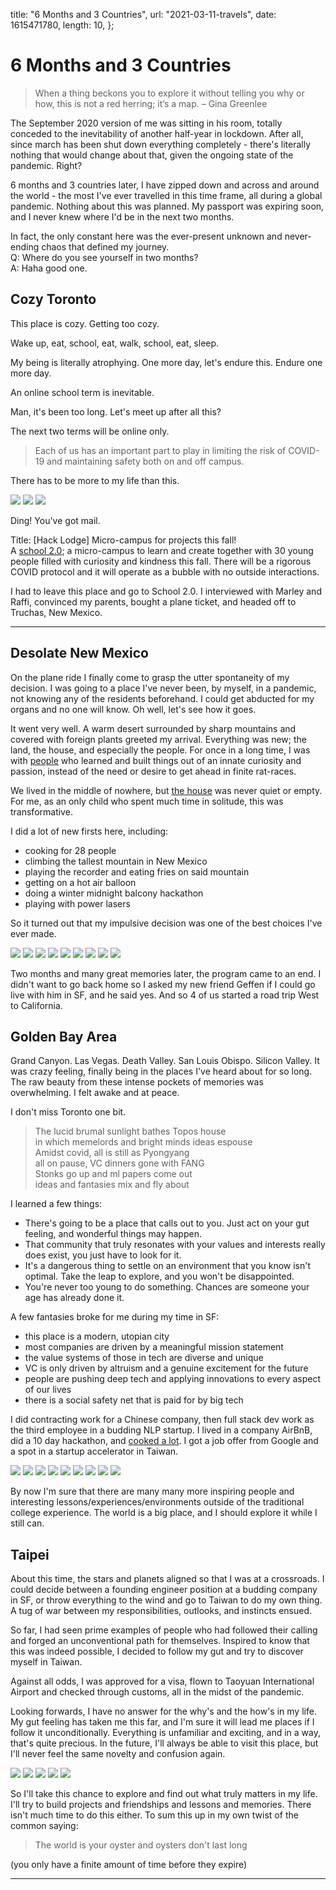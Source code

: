 
  title: "6 Months and 3 Countries",
  url: "2021-03-11-travels",
  date: 1615471780,
  length: 10,
};

# 6 Months and 3 Countries

> When a thing beckons you to explore it without telling you why or how, this is not a red herring; it’s a map. – Gina Greenlee

The September 2020 version of me was sitting in his room, totally conceded to the inevitability of another half-year in lockdown. After all, since march has been shut down everything completely - there's literally nothing that would change about that, given the ongoing state of the pandemic. Right?

6 months and 3 countries later, I have zipped down and across and around the world - the most I've ever travelled in this time frame, all during a global pandemic. Nothing about this was planned. My passport was expiring soon, and I never knew where I'd be in the next two months.

In fact, the only constant here was the ever-present unknown and never-ending chaos that defined my journey.  
Q: Where do you see yourself in two months?  
A: Haha good one.

## Cozy Toronto

This place is cozy. Getting too cozy.

Wake up, eat, school, eat, walk, school, eat, sleep.

My being is literally atrophying. One more day, let's endure this. Endure one more day.

An online school term is inevitable.

Man, it's been too long. Let's meet up after all this?

The next two terms will be online only.

> Each of us has an important part to play in limiting the risk of COVID-19 and maintaining safety both on and off campus.

There has to be more to my life than this.

<Carousel autoplay>
  <img src="/images/2020-03-11-travels/toronto1.jpg" />
  <img src="/images/2020-03-11-travels/toronto2.jpg" />
  <img src="/images/2020-03-11-travels/toronto3.jpg" />
</Carousel>

<br />

Ding! You've got mail.

Title: [Hack Lodge] Micro-campus for projects this fall!  
A [school 2.0](https://school2point0.com/); a micro-campus to learn and create together with 30 young people filled with curiosity and kindness this fall. There will be a rigorous COVID protocol and it will operate as a bubble with no outside interactions.

I had to leave this place and go to School 2.0. I interviewed with Marley and Raffi, convinced my parents, bought a plane ticket, and headed off to Truchas, New Mexico.

---

## Desolate New Mexico

On the plane ride I finally come to grasp the utter spontaneity of my decision. I was going to a place I've never been, by myself, in a pandemic, not knowing any of the residents beforehand. I could get abducted for my organs and no one will know. Oh well, let's see how it goes.

It went very well. A warm desert surrounded by sharp mountains and covered with foreign plants greeted my arrival. Everything was new; the land, the house, and especially the people. For once in a long time, I was with [people](https://bio.school2point0.com) who learned and built things out of an innate curiosity and passion, instead of the need or desire to get ahead in finite rat-races.

We lived in the middle of nowhere, but [the house](https://www.truchaspeaksplace.com/) was never quiet or empty. For me, as an only child who spent much time in solitude, this was transformative.

I did a lot of new firsts here, including:

- cooking for 28 people
- climbing the tallest mountain in New Mexico
- playing the recorder and eating fries on said mountain
- getting on a hot air balloon
- doing a winter midnight balcony hackathon
- playing with power lasers

So it turned out that my impulsive decision was one of the best choices I've ever made.

<Carousel autoplay>
  <img src="/images/2020-03-11-travels/nm1.jpg" />
  <img src="/images/2020-03-11-travels/nm2.jpg" />
  <img src="/images/2020-03-11-travels/nm3.jpg" />
  <img src="/images/2020-03-11-travels/nm4.jpg" />
  <img src="/images/2020-03-11-travels/nm5.jpg" />
  <img src="/images/2020-03-11-travels/nm6.jpg" />
  <img src="/images/2020-03-11-travels/nm7.jpg" />
  <img src="/images/2020-03-11-travels/nm8.jpg" />
  <img src="/images/2020-03-11-travels/nm9.jpg" />
</Carousel>

<br />

Two months and many great memories later, the program came to an end. I didn't want to go back home so I asked my new friend Geffen if I could go live with him in SF, and he said yes. And so 4 of us started a road trip West to California.

## Golden Bay Area

Grand Canyon. Las Vegas. Death Valley. San Louis Obispo. Silicon Valley. It was crazy feeling, finally being in the places I've heard about for so long. The raw beauty from these intense pockets of memories was overwhelming. I felt awake and at peace.

I don't miss Toronto one bit.

> The lucid brumal sunlight bathes Topos house  
> in which memelords and bright minds ideas espouse  
> Amidst covid, all is still as Pyongyang  
> all on pause, VC dinners gone with FANG  
> Stonks go up and ml papers come out  
> ideas and fantasies mix and fly about

I learned a few things:

- There's going to be a place that calls out to you. Just act on your gut feeling, and wonderful things may happen.
- That community that truly resonates with your values and interests really does exist, you just have to look for it.
- It's a dangerous thing to settle on an environment that you know isn't optimal. Take the leap to explore, and you won't be disappointed.
- You're never too young to do something. Chances are someone your age has already done it.

A few fantasies broke for me during my time in SF:

- this place is a modern, utopian city
- most companies are driven by a meaningful mission statement
- the value systems of those in tech are diverse and unique
- VC is only driven by altruism and a genuine excitement for the future
- people are pushing deep tech and applying innovations to every aspect of our lives
- there is a social safety net that is paid for by big tech

I did contracting work for a Chinese company, then full stack dev work as the third employee in a budding NLP startup. I lived in a company AirBnB, did a 10 day hackathon, and [cooked a lot](/cooking). I got a job offer from Google and a spot in a startup accelerator in Taiwan.

<Carousel autoplay>
  <img src="/images/2020-03-11-travels/sf1.jpg" />
  <img src="/images/2020-03-11-travels/sf2.jpg" />
  <img src="/images/2020-03-11-travels/sf3.jpg" />
  <img src="/images/2020-03-11-travels/sf4.jpg" />
  <img src="/images/2020-03-11-travels/sf5.jpg" />
  <img src="/images/2020-03-11-travels/sf6.jpg" />
  <img src="/images/2020-03-11-travels/sf7.jpg" />
  <img src="/images/2020-03-11-travels/sf8.jpg" />
  <img src="/images/2020-03-11-travels/sf9.jpg" />
</Carousel>

<br />

By now I'm sure that there are many many more inspiring people and interesting lessons/experiences/environments outside of the traditional college experience. The world is a big place, and I should explore it while I still can.

## Taipei

About this time, the stars and planets aligned so that I was at a crossroads. I could decide between a founding engineer position at a budding company in SF, or throw everything to the wind and go to Taiwan to do my own thing. A tug of war between my responsibilities, outlooks, and instincts ensued.

So far, I had seen prime examples of people who had followed their calling and forged an unconventional path for themselves. Inspired to know that this was indeed possible, I decided to follow my gut and try to discover myself in Taiwan.

Against all odds, I was approved for a visa, flown to Taoyuan International Airport and checked through customs, all in the midst of the pandemic.

Looking forwards, I have no answer for the why's and the how's in my life. My gut feeling has taken me this far, and I'm sure it will lead me places if I follow it unconditionally. Everything is unfamiliar and exciting, and in a way, that's quite precious. In the future, I'll always be able to visit this place, but I'll never feel the same novelty and confusion again.

<Carousel autoplay>
  <img src="/images/2020-03-11-travels/taiwan1.jpg" />
  <img src="/images/2020-03-11-travels/taiwan2.jpg" />
  <img src="/images/2020-03-11-travels/taiwan3.jpg" />
  <img src="/images/2020-03-11-travels/taiwan4.jpg" />
  <img src="/images/2020-03-11-travels/taiwan5.jpg" />
</Carousel>

<br />

So I'll take this chance to explore and find out what truly matters in my life. I'll try to build projects and friendships and lessons and memories. There isn't much time to do this either. To sum this up in my own twist of the common saying:

> The world is your oyster and oysters don't last long

(you only have a finite amount of time before they expire)

---
